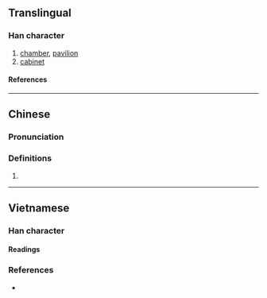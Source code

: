 {{character info}}
==Translingual==

===Han character===
{{Han char|rn=75|rad=木|as=14|sn=18|four=|canj=DANR,XDANR|ids=⿰木閣}}

# [[chamber]], [[pavilion]]
# [[cabinet]]

====References====
{{Han ref|kx=0559.261|hdz=21311.051|uh=6ACA}}

----

==Chinese==
{{zh-forms}}

===Pronunciation===
{{zh-pron
|m=gē
|c=gok3
|mc=
|oc=
|ma=
|cat=n
}}

===Definitions===
{{zh-hanzi}}

# {{rfdef|zh}}

----

==Vietnamese==

===Han character===

====Readings====
{{vi-readings|reading=gác|rs=木14}}

===References===
* {{R:WinVNKey:Lê Sơn Thanh}}